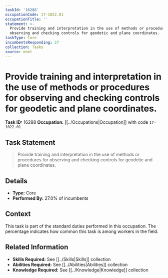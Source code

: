 ```yaml
---
taskId: '16288'
occupationCode: 17-1022.01
occupationTitle: ''
statement: >-
  Provide training and interpretation in the use of methods or procedures for
  observing and checking controls for geodetic and plane coordinates.
taskType: Core
incumbentsResponding: 27
collection: Tasks
source: onet
---
```

# Provide training and interpretation in the use of methods or procedures for observing and checking controls for geodetic and plane coordinates.

**Task ID:** 16288
**Occupation:** [[../Occupations|Occupation]] with code `17-1022.01`

## Task Statement

> Provide training and interpretation in the use of methods or procedures for observing and checking controls for geodetic and plane coordinates.

## Details

- **Type:** Core
- **Performed By:** 27.0% of incumbents

## Context

This task is part of the standard duties performed in this occupation. The percentage indicates how common this task is among workers in the field.

## Related Information

- **Skills Required:** See [[../Skills|Skills]] collection
- **Abilities Required:** See [[../Abilities|Abilities]] collection
- **Knowledge Required:** See [[../Knowledge|Knowledge]] collection
